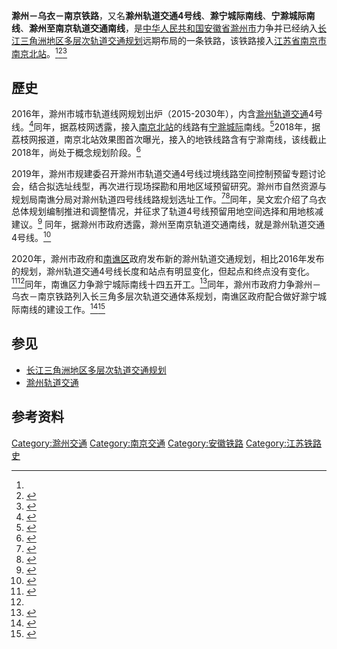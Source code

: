 '''滁州－乌衣－南京铁路'''，又名'''滁州轨道交通4号线'''、'''滁宁城际南线'''、'''宁滁城际南线'''、'''滁州至南京轨道交通南线'''，是[[中华人民共和国|中华人民共和国]][[安徽省|安徽省]][[滁州市|滁州市]]力争并已经纳入[[长江三角洲地区多层次轨道交通规划|长江三角洲地区多层次轨道交通规划]]远期布局的一条铁路，该铁路接入[[江苏省|江苏省]][[南京市|南京市]][[南京北站_(建设中)|南京北站]]。<ref name="fgw"/><ref>{{Cite web |url=https://www.ndrc.gov.cn/xwdt/tzgg/202107/P020210706509328406760.pdf |title=存档副本 |access-date=2021-07-10 |archive-date=2021-07-09 |archive-url=https://web.archive.org/web/20210709191606/https://www.ndrc.gov.cn/xwdt/tzgg/202107/P020210706509328406760.pdf |dead-url=no }}</ref><ref>{{Cite web |url=http://ah.ifeng.com/c/84MnSLaYSZd |title=存档副本 |access-date=2021-07-10 |archive-date=2021-07-11 |archive-url=https://web.archive.org/web/20210711192609/https://ah.ifeng.com/c/84MnSLaYSZd |dead-url=no }}</ref>

==歷史==
2016年，滁州市城市轨道线网规划出炉（2015-2030年），内含[[滁州轨道交通|滁州轨道交通]]4号线。<ref>{{cite web|url=http://www.chuzhou.gov.cn/zxzx/jryw/932856462.html|publisher=滁州市政府|title=滁城将建四条城市轨道直通三城|date=2016-04-27}}{{Dead link}}</ref>同年，据荔枝网透露，接入[[南京北站_(建设中)|南京北站]]的线路有[[宁滁城际|宁滁城际]]南线。<ref>{{cite web|url=http://news.jstv.com/a/20161205/1480892157679.shtml|title=宁滁城际滁州段2021年试运行 规划南北两线通南京北站|publisher=荔枝网|date=2016-12-05|access-date=2020-08-02|archive-date=2016-12-06|archive-url=https://web.archive.org/web/20161206165357/http://news.jstv.com/a/20161205/1480892157679.shtml|dead-url=no}}</ref>2018年，据荔枝网报道，南京北站效果图首次曝光，接入的地铁线路含有宁滁南线，该线截止2018年，尚处于概念规划阶段。<ref>{{cite web|url=http://news.jstv.com/a/20180709/1531123100627.shtml|publisher=荔枝网|title=重磅！南京北站震撼效果图首次曝光！江北人的朋友圈已经转疯啦|date=2018-}}</ref>

2019年，滁州市规建委召开滁州市轨道交通4号线过境线路空间控制预留专题讨论会，结合拟选址线型，再次进行现场探勘和用地区域预留研究。滁州市自然资源与规划局南谯分局对滁州轨道四号线线路规划选址工作。<ref>{{cite web|url=http://www.chuzhou.gov.cn/public/161054625/1109474036.html|publisher=滁州市政府|title=【南谯区2020年上半年重点工作分解、执行、落实情况】区政府重点工作进展情况表|date=2020-07-09}}</ref><ref>{{cite web|url=http://gjkcc.chuzhou.gov.cn/xwzx/xwdt/99003896.html|title=启动轻轨建设前期基础工作|publisher=滁州高教科创城|date=2019-01-23}}</ref>同年，吴文宏介绍了乌衣总体规划编制推进和调整情况，并征求了轨道4号线预留用地空间选择和用地核减建议。<ref>{{cite web|url=http://gjkcc.chuzhou.gov.cn/xwzx/xwdt/107100686.html|title=吴文宏赴高教科创城推进乌衣（南谯新区）总体规划（2010-2030）规划编制工作|publisher=滁州高教科创城|date=2019-02-21}}</ref> 同年，据滁州市政府透露，滁州至南京轨道交通南线，就是滁州轨道交通4号线。<ref>{{cite web|url=http://www.chuzhou.gov.cn/public/2681573/529075202.html|title=关于市政协六届二次会议第341号政协提案答复的函|publisher=滁州市政府|date=2019-08-01}}</ref>

2020年，滁州市政府和[[南谯区|南谯区]]政府发布新的滁州轨道交通规划，相比2016年发布的规划，滁州轨道交通4号线长度和站点有明显变化，但起点和终点没有变化。<ref>{{cite web|url=https://mp.weixin.qq.com/s/v6DpTUnLJTSdBZzMPmmMWQ|title=给大家说说滁州的交通优势|publisher=滁州市政府|date=2020-02-21|access-date=2020-08-02|archive-date=2021-02-22|archive-url=https://web.archive.org/web/20210222140100/https://mp.weixin.qq.com/s/v6DpTUnLJTSdBZzMPmmMWQ|dead-url=no}}</ref><ref name="nanqiao"/>同年，南谯区力争滁宁城际南线十四五开工。<ref name="nanqiao">{{cite web|url=https://mp.weixin.qq.com/s/wu1vz_8HhYvTLo04X3xk7A|publisher=南谯区政府|title=交通|date=2020-02-18}}</ref>同年，滁州市政府力争滁州－乌衣－南京铁路列入长三角多层次轨道交通体系规划，南谯区政府配合做好滁宁城际南线的建设工作。<ref>{{cite web|url=http://www.chuzhou.gov.cn/public/161054625/1109474036.html|title=【南谯区2020年上半年重点工作分解、执行、落实情况】区政府重点工作进展情况表 |publisher=滁州市政府|date=2020-07-09}}</ref><ref name="fgw">{{cite web|url=http://fgw.chuzhou.gov.cn/zhjj/qyjj/1104098274.html|publisher=滁州发改委|title=关于印发《滁州市实施长江三角洲区域一体化发展规划纲要行动方案2020年工作要点》的通知|date=2020-06-10|access-date=2020-08-02|archive-date=2020-09-30|archive-url=https://web.archive.org/web/20200930220000/http://fgw.chuzhou.gov.cn/zhjj/qyjj/1104098274.html|dead-url=no}}</ref>

==参见==
*[[长江三角洲地区多层次轨道交通规划|长江三角洲地区多层次轨道交通规划]]
*[[滁州轨道交通|滁州轨道交通]]

==参考资料==
{{reflist}}

[[Category:滁州交通|Category:滁州交通]]
[[Category:南京交通|Category:南京交通]]
[[Category:安徽铁路|Category:安徽铁路]]
[[Category:江苏铁路史|Category:江苏铁路史]]